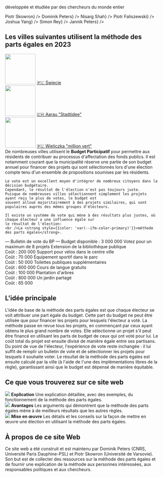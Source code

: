 
<section className={styles.universityLogos}>
    <p>développée et étudiée par des chercheurs du monde entier</p>
    <div className={styles.logoList}>
        <UniversityLogo logo="logo-warsaw-en.svg" uniName="Université de Varsovie" link={<a href="https://www.mimuw.edu.pl/~ps219737/">Piotr Skowron</a>} />
        <UniversityLogo logo="logo-cnrs.svg" uniName="CNRS" link={<a href="http://dominik-peters.de/">Dominik Peters</a>} />
        <UniversityLogo logo="logo-toronto.svg" uniName="Université de Toronto" link={<a href="https://www.cs.toronto.edu/~nisarg/index.html">Nisarg Shah</a>} />
        <UniversityLogo logo="logo-agh.svg" uniName="AGH Université des Sciences et Technologies de Cracovie" link={<a href="https://home.agh.edu.pl/~faliszew/">Piotr Faliszewski</a>} />
        <UniversityLogo logo="logo-eth.svg" uniName="ETH Zurich" link={<a href="https://democracy.dsi.uzh.ch/member/joshua-yang/">Joshua Yang</a>} />
        <UniversityLogo logo="logo-amsterdam.svg" uniName="Université d'Amsterdam" link={<a href="https://simonrey.fr/">Simon Rey</a>} />
        <UniversityLogo logo="logo-tu-berlin.svg" uniName="TU Berlin" link={<a href="https://sites.google.com/view/jannikpeters">Jannik Peters</a>} />
    </div>
</section>

<section className={[styles.contentSection, styles.cities2023].join(' ')}>
  <h2><span>Les villes suivantes utilisent la méthode des parts égales en 2023</span></h2>
  <div className={styles.columns}>
    <div>
      <a href="https://swiecie.konsultacjejst.pl/budzet-obywatelski/"><img src={useBaseUrl('/img/swiecie.png')} width="100" height="100" /></a>
      <a href="https://swiecie.konsultacjejst.pl/budzet-obywatelski/">🇵🇱 Świecie</a>
    </div>
    <div>
      <a href="https://www.stadtidee.aarau.ch/"><img src={useBaseUrl('/img/aarau.jpg')} width="100" height="100" /></a>
      <a href="https://www.stadtidee.aarau.ch/">🇨🇭 Aarau "Stadtidee"</a>
    </div>
    <div>
      <a href="https://zb.wieliczka.eu/budzet-obywatelski"><img src={useBaseUrl('/img/wielieczka.jpg')} width="100" height="100" /></a>
      <a href="https://zb.wieliczka.eu/budzet-obywatelski">🇵🇱 Wieliczka "million vert"</a>
    </div>
  </div>
</section>

<section className={styles.contentSectionFlex}>
  <div className={styles.ballotExplanation}>
    De nombreuses villes utilisent le <strong style={{color: 'var(--ifm-color-primary)'}}>Budget Participatif</strong>
    pour permettre aux résidents de contribuer au processus d'affectation des fonds publics.
    Il est notamment courant que la municipalité réserve une partie de son budget annuel pour financer des projets
    qui sont sélectionnés lors d'une élection compte tenu d'un ensemble de propositions soumises par les résidents.
    
    Le vote est un excellent moyen d'intégrer de nombreux citoyens dans la décision budgétaire.
    Cependant, le résultat de l'élection n'est pas toujours juste.
    Puisque de nombreuses villes sélectionnent simplement les projets ayant reçu le plus de votes, le budget est
    souvent alloué majoritairement à des projets similaires, qui sont populaires auprès des mêmes groupes d'électeurs.
    
    Il existe un système de vote qui mène à des résultats plus justes, où chaque électeur a une influence égale sur
    le résultat de l'élection:
    <br />La <strong style={{color: 'var(--ifm-color-primary)'}}>méthode des parts égales</strong>.
  </div>
  <div className={styles.approvalBallotExample}>
    <span style={{fontWeight: 500, fontSize: '110%'}}>&mdash; Bulletin de vote du BP &mdash;</span>
    <span>Budget disponible : <Currency>3 000 000</Currency></span>
    <span style={{fontStyle: 'italic', marginBottom: '5px'}}>Votez pour un maximum de 8 projets</span>
    <BallotExampleOption selected>Extension de la bibliothèque publique <br /> Coût : <Currency>200 000</Currency></BallotExampleOption>
    <BallotExampleOption>Support pour vélos dans le centre ville <br /> Coût : <Currency>70 000</Currency></BallotExampleOption>
    <BallotExampleOption selected>Équipement sportif dans le parc <br /> Coût : <Currency>50 000</Currency></BallotExampleOption>
    <BallotExampleOption selected>Toilettes publiques supplémentaires <br /> Coût : <Currency>600 000</Currency></BallotExampleOption>
    <BallotExampleOption>Cours de langue gratuits <br /> Coût : <Currency>100 000</Currency></BallotExampleOption>
    <BallotExampleOption>Plantation d'arbres <br /> Coût : <Currency>800 000</Currency></BallotExampleOption>
    <BallotExampleOption>Un jardin partagé <br /> Coût : <Currency>65 000</Currency></BallotExampleOption>
  </div>
</section>

<section className={styles.contentSection}>
  <h2>L'idée principale</h2>
  L'idée de base de la méthode des parts égales est que chaque électeur se voit attribuer une part égale du budget.
  Cette part du budget ne peut être utilisée que pour financer les projets pour lesquels l'électeur a voté.
  La méthode passe en revue tous les projets, en commençant par ceux  ayant obtenu le plus grand nombre de votes.
  Elle sélectionne un projet s'il peut être financé en utilisant les parts de budget de ceux qui ont voté pour lui.
  Le coût total du projet est ensuite divisé de manière égale entre ses partisans.
  <div className={styles.sankeyImage}>
      <div className={styles.sankeyContainer}>
        <Sankey />
      </div>
  </div>
  Du point de vue de l'électeur, l'expérience de vote reste inchangée : il lui suffit de remplir un bulletin de vote et de sélectionner les projets pour lesquels il souhaite voter.
  Le résultat de la méthode des parts égales est ensuite calculé par la ville (à l'aide de l'une des implémentations libres de la règle), garantissant ainsi que le budget est dépensé de manière équitable.
</section>

<section className={styles.contentSection}>
  <h2>Ce que vous trouverez sur ce site web</h2>
  <div className={styles.columns}>
    <div>
      <Link to="explanation"><img src={useBaseUrl('/img/fund.svg')}/></Link>
      <Link to="explanation"><strong>Explication</strong></Link>
      <Link to="explanation"><span>Une explication détaillée, avec des exemples, du fonctionnement de la méthode des parts égales.</span></Link>
    </div>
    <div>
      <Link to="benefits"><img src={useBaseUrl('/img/growth.svg')}/></Link>
      <Link to="benefits"><strong>Avantages</strong></Link>
      <Link to="benefits"><span>Les arguments qui démontrent que la méthode des parts égales mène à de meilleurs résultats que les autres règles.</span></Link>
    </div>
    <div>
      <Link to="implementation"><img src={useBaseUrl('/img/clipboard.svg')}/></Link>
      <Link to="implementation"><strong>Mise en œuvre</strong></Link>
      <Link to="implementation"><span>Les détails et les conseils sur la façon de mettre en œuvre une élection en utilisant la méthode des parts égales.</span></Link>
    </div>
  </div>
</section>
<section className={styles.contentSection}>
  <h2>À propos de ce site Web</h2>
  <p style={{ fontSize: '1.2em' }}>Ce site web a été <Link to="contacts">construit et est maintenu par Dominik Peters (CNRS, Université Paris Dauphine-PSL) et Piotr Skowron (Université de Varsovie)</Link>.
      Son but est de collecter des ressources sur la méthode des parts égales et de fournir une explication de la méthode aux personnes intéressées, aux responsables politiques et aux chercheurs.</p>
</section>